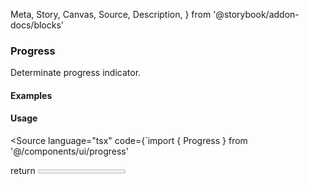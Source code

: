   Meta,
  Story,
  Canvas,
  Source,
  Description,
} from '@storybook/addon-docs/blocks'

<Meta of={ProgressStories} />

### Progress

Determinate progress indicator.

#### Examples

<Canvas>
  <Story of={ProgressStories.Value30} />
</Canvas>

<Canvas>
  <Story of={ProgressStories.Value70} />
</Canvas>

#### Usage

<Source language="tsx" code={`import { Progress } from '@/components/ui/progress'

  return <Progress value={50} className="w-64" />
}`} />
